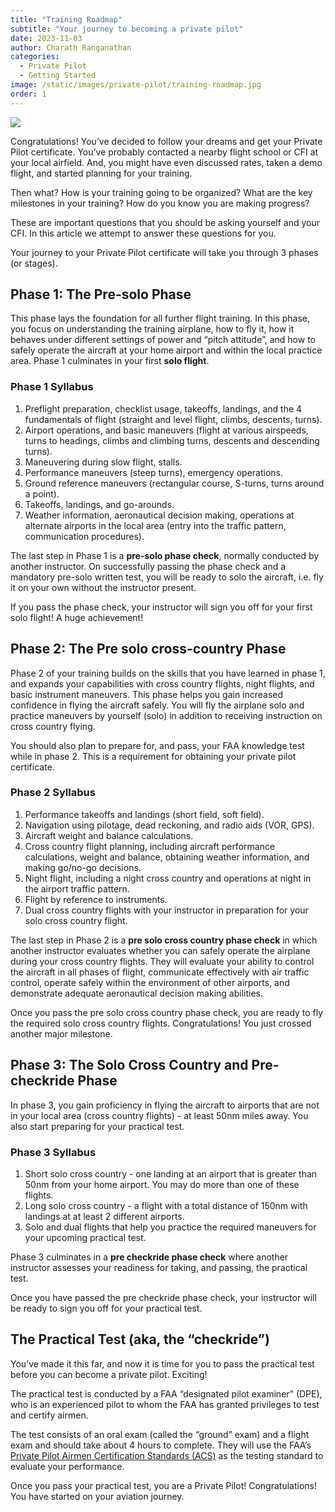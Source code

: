 ```yaml
---
title: "Training Roadmap"
subtitle: "Your journey to becoming a private pilot"
date: 2023-11-03
author: Charath Ranganathan
categories:
  - Private Pilot
  - Getting Started
image: /static/images/private-pilot/training-roadmap.jpg
order: 1
---
```

![](/static/images/private-pilot/training-roadmap.jpg)

Congratulations! You've decided to follow your dreams and get your Private Pilot certificate. You've probably contacted a nearby flight school or CFI at your local airfield. And, you might have even discussed rates, taken a demo flight, and started planning for your training.

Then what? How is your training going to be organized? What are the key milestones in your training? How do you know you are making progress?

These are important questions that you should be asking yourself and your CFI. In this article we attempt to answer these questions for you.

Your journey to your Private Pilot certificate will take you through 3 phases (or stages).

## Phase 1: The Pre-solo Phase

This phase lays the foundation for all further flight training. In this phase, you focus on understanding the training airplane, how to fly it, how it behaves under different settings of power and "pitch attitude", and how to safely operate the aircraft at your home airport and within the local practice area. Phase 1 culminates in your first **solo flight**.

### Phase 1 Syllabus

1. Preflight preparation, checklist usage, takeoffs, landings, and the 4 fundamentals of flight (straight and level flight, climbs, descents, turns).
2. Airport operations, and basic maneuvers (flight at various airspeeds, turns to headings, climbs and climbing turns, descents and descending turns).
3. Maneuvering during slow flight, stalls.
4. Performance maneuvers (steep turns), emergency operations.
5. Ground reference maneuvers (rectangular course, S-turns, turns around a point).
6. Takeoffs, landings, and go-arounds.
7. Weather information, aeronautical decision making, operations at alternate airports in the local area (entry into the traffic pattern, communication procedures).

The last step in Phase 1 is a **pre-solo phase check**, normally conducted by another instructor. On successfully passing the phase check and a mandatory pre-solo written test, you will be ready to solo the aircraft, i.e. fly it on your own without the instructor present.

If you pass the phase check, your instructor will sign you off for your first solo flight! A huge achievement!

## Phase 2: The Pre solo cross-country Phase

Phase 2 of your training builds on the skills that you have learned in phase 1, and expands your capabilities with cross country flights, night flights, and basic instrument maneuvers. This phase helps you gain increased confidence in flying the aircraft safely. You will fly the airplane solo and practice maneuvers by yourself (solo) in addition to receiving instruction on cross country flying.

You should also plan to prepare for, and pass, your FAA knowledge test while in phase 2. This is a requirement for obtaining your private pilot certificate.

### Phase 2 Syllabus

1. Performance takeoffs and landings (short field, soft field).
2. Navigation using pilotage, dead reckoning, and radio aids (VOR, GPS).
3. Aircraft weight and balance calculations.
4. Cross country flight planning, including aircraft performance calculations, weight and balance, obtaining weather information, and making go/no-go decisions.
5. Night flight, including a night cross country and operations at night in the airport traffic pattern.
6. Flight by reference to instruments.
7. Dual cross country flights with your instructor in preparation for your solo cross country flight.

The last step in Phase 2 is a **pre solo cross country phase check** in which another instructor evaluates whether you can safely operate the airplane during your cross country flights. They will evaluate your ability to control the aircraft in all phases of flight, communicate effectively with air traffic control, operate safely within the environment of other airports, and demonstrate adequate aeronautical decision making abilities.

Once you pass the pre solo cross country phase check, you are ready to fly the required solo cross country flights. Congratulations! You just crossed another major milestone.

## Phase 3: The Solo Cross Country and Pre-checkride Phase

In phase 3, you gain proficiency in flying the aircraft to airports that are not in your local area (cross country flights) - at least 50nm miles away. You also start preparing for your practical test.

### Phase 3 Syllabus

1. Short solo cross country - one landing at an airport that is greater than 50nm from your home airport. You may do more than one of these flights.
2. Long solo cross country - a flight with a total distance of 150nm with landings at at least 2 different airports.
3. Solo and dual flights that help you practice the required maneuvers for your upcoming practical test.

Phase 3 culminates in a **pre checkride phase check** where another instructor assesses your readiness for taking, and passing, the practical test.

Once you have passed the pre checkride phase check, your instructor will be ready to sign you off for your practical test.

## The Practical Test (aka, the "checkride")

You've made it this far, and now it is time for you to pass the practical test before you can become a private pilot. Exciting!

The practical test is conducted by a FAA "designated pilot examiner" (DPE), who is an experienced pilot to whom the FAA has granted privileges to test and certify airmen.

The test consists of an oral exam (called the "ground" exam) and a flight exam and should take about 4 hours to complete. They will use the FAA's [Private Pilot Airmen Certification Standards (ACS)](https://www.faa.gov/training_testing/testing/acs/media/private_airplane_acs_change_1.pdf) as the testing standard to evaluate your performance.

Once you pass your practical test, you are a Private Pilot! Congratulations! You have started on your aviation journey.